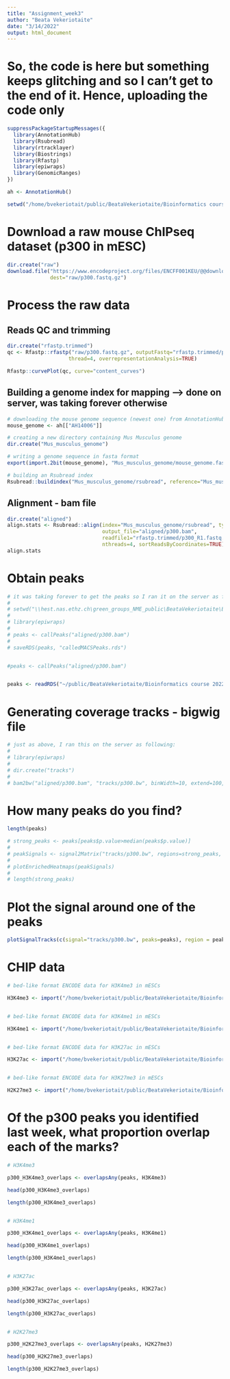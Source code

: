 ```yaml
---
title: "Assignment_week3"
author: "Beata Vekeriotaite"
date: "3/14/2022"
output: html_document
---
```


# So, the code is here but something keeps glitching and so I can't get to the end of it. Hence, uploading the code only

```r
suppressPackageStartupMessages({
  library(AnnotationHub)
  library(Rsubread)
  library(rtracklayer)
  library(Biostrings)
  library(Rfastp)
  library(epiwraps)
  library(GenomicRanges)
})

ah <- AnnotationHub()

setwd("/home/bvekeriotait/public/BeataVekeriotaite/Bioinformatics course 2022/Practice/Assignments/materials2022")

```

# Download a raw mouse ChIPseq dataset (p300 in mESC)

```r
dir.create("raw")
download.file("https://www.encodeproject.org/files/ENCFF001KEU/@@download/ENCFF001KEU.fastq.gz", 
              dest="raw/p300.fastq.gz")
```

# Process the raw data

## Reads QC and trimming

```r
dir.create("rfastp.trimmed")
qc <- Rfastp::rfastp("raw/p300.fastq.gz", outputFastq="rfastp.trimmed/p300", 
                    thread=4, overrepresentationAnalysis=TRUE)
```

```r
Rfastp::curvePlot(qc, curve="content_curves")
```

## Building a genome index for mapping --> done on server, was taking forever otherwise

```r

# downloading the mouse genome sequence (newest one) from AnnotationHub
mouse_genome <- ah[["AH14006"]]

# creating a new directory containing Mus Musculus genome
dir.create("Mus_musculus_genome")

# writing a genome sequence in fasta format
export(import.2bit(mouse_genome), "Mus_musculus_genome/mouse_genome.fasta.gz", compress=TRUE)

# building an Rsubread index
Rsubread::buildindex("Mus_musculus_genome/rsubread", reference="Mus_musculus_genome/mouse_genome.fasta.gz")

```

## Alignment - bam file

```r
dir.create("aligned")
align.stats <- Rsubread::align(index="Mus_musculus_genome/rsubread", type="dna",
                               output_file="aligned/p300.bam",
                               readfile1="rfastp.trimmed/p300_R1.fastq.gz", 
                               nthreads=4, sortReadsByCoordinates=TRUE)
align.stats
```



# Obtain peaks

```r

# it was taking forever to get the peaks so I ran it on the server as following:
# 
# setwd("\\hest.nas.ethz.ch\green_groups_NME_public\BeataVekeriotaite\Bioinformatics course 2022\Practice\Assignments\materials2022")
# 
# library(epiwraps)
# 
# peaks <- callPeaks("aligned/p300.bam")
# 
# saveRDS(peaks, "calledMACSPeaks.rds")


#peaks <- callPeaks("aligned/p300.bam")


peaks <- readRDS("~/public/BeataVekeriotaite/Bioinformatics course 2022/Practice/Assignments/materials2022/calledMACSPeaks.rds")

```

# Generating coverage tracks - bigwig file

```r
# just as above, I ran this on the server as following:
# 
# library(epiwraps)
# 
# dir.create("tracks")
# 
# bam2bw("aligned/p300.bam", "tracks/p300.bw", binWidth=10, extend=100, scaling=TRUE)

```


# How many peaks do you find?

```r

length(peaks)

# strong_peaks <- peaks[peaks$p.value>median(peaks$p.value)]
# 
# peakSignals <- signal2Matrix("tracks/p300.bw", regions=strong_peaks, extend=2000, w=20)
# 
# plotEnrichedHeatmaps(peakSignals)
# 
# length(strong_peaks)

```


# Plot the signal around one of the peaks


```r

plotSignalTracks(c(signal="tracks/p300.bw", peaks=peaks), region = peaks[1])

```

# CHIP data 

```r

# bed-like format ENCODE data for H3K4me3 in mESCs

H3K4me3 <- import("/home/bvekeriotait/public/BeataVekeriotaite/Bioinformatics course 2022/Practice/Assignments/materials2022/chip/ENCFF619XDG_H3K4me3_ ES-Bruce4.bigBed")


# bed-like format ENCODE data for H3K4me1 in mESCs

H3K4me1 <- import("/home/bvekeriotait/public/BeataVekeriotaite/Bioinformatics course 2022/Practice/Assignments/materials2022/chip/ENCFF187LHP_H3K4me1_ES-Bruce4.bigBed")


# bed-like format ENCODE data for H3K27ac in mESCs

H3K27ac <- import("/home/bvekeriotait/public/BeataVekeriotaite/Bioinformatics course 2022/Practice/Assignments/materials2022/chip/ENCFF583TQN_H3K27ac_ES-Bruce4.bigBed")


# bed-like format ENCODE data for H3K27me3 in mESCs

H2K27me3 <- import("/home/bvekeriotait/public/BeataVekeriotaite/Bioinformatics course 2022/Practice/Assignments/materials2022/chip/ENCFF472QPM_H3K27me3_ ES-Bruce4.bigBed")

```

# Of the p300 peaks you identified last week, what proportion overlap each of the marks?


```r

# H3K4me3

p300_H3K4me3_overlaps <- overlapsAny(peaks, H3K4me3)

head(p300_H3K4me3_overlaps)

length(p300_H3K4me3_overlaps)


# H3K4me1

p300_H3K4me1_overlaps <- overlapsAny(peaks, H3K4me1)

head(p300_H3K4me1_overlaps)

length(p300_H3K4me1_overlaps)


# H3K27ac

p300_H3K27ac_overlaps <- overlapsAny(peaks, H3K27ac)

head(p300_H3K27ac_overlaps)

length(p300_H3K27ac_overlaps)


# H2K27me3

p300_H2K27me3_overlaps <- overlapsAny(peaks, H2K27me3)

head(p300_H2K27me3_overlaps)

length(p300_H2K27me3_overlaps)


```